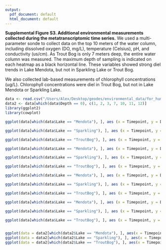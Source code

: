 ```yaml
---
output:
  pdf_document: default
  html_document: default
---
```

**Supplemental Figure S3. Additional environmental measurements collected during the metatranscriptomic time series.** We used a multi-parameter sonde to collect data on the top 10 meters of the water column, including dissolved oxygen (DO, mg/L), temperature (Celsius), pH, and conductivity (us/cm). As Trout Bog is only 7 meters deep, the entire water column was measured. The maximum depth of sampling is indicated on each heatmap as a black horizontal line. These variables showed strong diel trends in Lake Mendota, but not in Sparkling Lake or Trout Bog.

We also collected lab-based measurements of chlorophyll concentrations (ug/L). Chlorophyll concentrations were diel in Trout Bog, but not in Lake Mendota or Sparkling Lake.

```r

data <- read.csv("/Users/Alex/Desktop/geodes/environmental_data/for_humans/compiled_field_data_for_R.csv", header = T)
data2 <- data[which(data$Depth == 0), c(1, 2, 3, 7, 10, 11, 12)]
library(ggplot2)
library(cowplot)

ggplot(data[which(data$Lake == "Mendota"), ], aes (x = Timepoint, y = Depth, fill = DO)) + theme_bw()  +geom_tile(stat = "identity") + labs(title = "Lake Mendota") + scale_y_reverse() + scale_fill_gradient2(low = "darkblue", mid = "cornflowerblue", high = "cadetblue1", midpoint = 5) + geom_hline(aes(yintercept = 7), color = "black", size = 1)

ggplot(data[which(data$Lake == "Sparkling"), ], aes (x = Timepoint, y = Depth, fill = DO)) + theme_bw()  + geom_tile(stat = "identity") + labs(title = "Sparkling Lake") + scale_y_reverse() + scale_fill_gradient2(low = "darkblue", mid = "cornflowerblue", high = "cadetblue1", midpoint = 5) + geom_hline(aes(yintercept = 4), color = "black", size = 1)

ggplot(data[which(data$Lake == "TroutBog"), ], aes (x = Timepoint, y = Depth, fill = DO)) + theme_bw()  + geom_tile(stat = "identity") + labs(title = "Trout Bog") + scale_y_reverse() + scale_fill_gradient2(low = "darkblue", mid = "cornflowerblue", high = "cadetblue1", midpoint = 5) + geom_hline(aes(yintercept = 1), color = "black", size = 1)

ggplot(data[which(data$Lake == "Mendota"), ], aes (x = Timepoint, y = Depth, fill = Temperature)) + theme_bw()  + geom_tile(stat = "identity") + labs(title = "Lake Mendota") + scale_y_reverse() + scale_fill_gradient2(low = "yellow", mid = "orange", high = "red", midpoint = 17) + geom_hline(aes(yintercept = 7), color = "black", size = 1)

ggplot(data[which(data$Lake == "Sparkling"), ], aes (x = Timepoint, y = Depth, fill = Temperature)) + theme_bw()  + geom_tile(stat = "identity") + labs(title = "Sparkling Lake") + scale_y_reverse() + scale_fill_gradient2(low = "yellow", mid = "orange", high = "red", midpoint = 17) + geom_hline(aes(yintercept = 4), color = "black", size = 1)

ggplot(data[which(data$Lake == "TroutBog"), ], aes (x = Timepoint, y = Depth, fill = Temperature)) + theme_bw()  + geom_tile(stat = "identity") + labs(title = "Trout Bog") + scale_y_reverse() + scale_fill_gradient2(low = "yellow", mid = "orange", high = "red", midpoint = 17) + geom_hline(aes(yintercept = 1), color = "black", size = 1)

ggplot(data[which(data$Lake == "Mendota"), ], aes (x = Timepoint, y = Depth, fill = pH)) + theme_bw()  + geom_tile(stat = "identity") + labs(title = "Lake Mendota") + scale_y_reverse() + scale_fill_gradient2(low = "magenta", mid = "orchid3", high = "purple4", midpoint = 8) + geom_hline(aes(yintercept = 7), color = "black", size = 1)

ggplot(data[which(data$Lake == "Sparkling"), ], aes (x = Timepoint, y = Depth, fill = pH)) + theme_bw()  + geom_tile(stat = "identity") + labs(title = "Sparkling Lake") + scale_y_reverse() + scale_fill_gradient2(low = "magenta", mid = "orchid3", high = "purple4", midpoint = 7.3) + geom_hline(aes(yintercept = 4), color = "black", size = 1)

ggplot(data[which(data$Lake == "TroutBog"), ], aes (x = Timepoint, y = Depth, fill = pH)) + theme_bw()  + geom_tile(stat = "identity") + labs(title = "Trout Bog") + scale_y_reverse() + scale_fill_gradient2(low = "magenta", mid = "orchid3", high = "purple4", midpoint = 4.25) + geom_hline(aes(yintercept = 1), color = "black", size = 1)

ggplot(data[which(data$Lake == "Mendota"), ], aes (x = Timepoint, y = Depth, fill = Conductivity)) + theme_bw()  + geom_tile(stat = "identity") + labs(title = "Lake Mendota") + scale_y_reverse() + scale_fill_gradient2(low = "slategray1", mid = "dodgerblue", high = "steelblue", midpoint = 630) + geom_hline(aes(yintercept = 7), color = "black", size = 1)

ggplot(data[which(data$Lake == "Sparkling"), ], aes (x = Timepoint, y = Depth, fill = Conductivity)) + theme_bw()  + geom_tile(stat = "identity") + labs(title = "Sparkling Lake") + scale_y_reverse() + scale_fill_gradient2(low = "slategray1", mid = "dodgerblue", high = "steelblue", midpoint = 750) + geom_hline(aes(yintercept = 4), color = "black", size = 1)

ggplot(data[which(data$Lake == "TroutBog"), ], aes (x = Timepoint, y = Depth, fill = Conductivity)) + theme_bw()  + geom_tile(stat = "identity") + labs(title = "Trout Bog") + scale_y_reverse() + scale_fill_gradient2(low = "slategray1", mid = "dodgerblue", high = "steelblue", midpoint = 30) + geom_hline(aes(yintercept = 1), color = "black", size = 1)


ggplot(data = data2[which(data2$Lake == "Mendota"), ], aes(x = Timepoint, y = Chlorophyll)) + geom_bar(stat = "identity", fill = "forestgreen", color = "black") + theme_bw() + labs(title = "Lake Mendota - Chlorophyll")
ggplot(data = data2[which(data2$Lake == "Sparkling"), ], aes(x = Timepoint, y = Chlorophyll)) + geom_bar(stat = "identity", fill = "forestgreen", color = "black") + theme_bw() + labs(title = "Sparkling Lake - Chlorophyll")
ggplot(data = data2[which(data2$Lake == "TroutBog"), ], aes(x = Timepoint, y = Chlorophyll)) + geom_bar(stat = "identity", fill = "forestgreen", color = "black") + theme_bw() + labs(title = "Trout Bog - Chlorophyll")


```